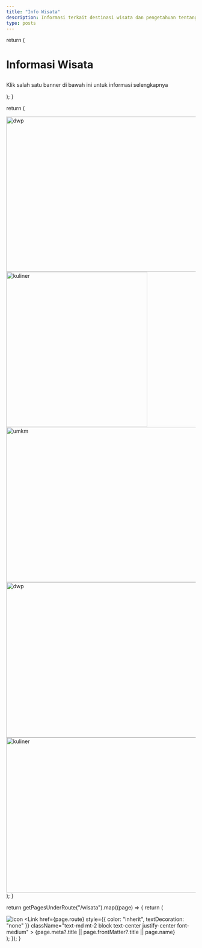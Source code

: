 ```yaml
---
title: "Info Wisata"
description: Informasi terkait destinasi wisata dan pengetahuan tentang budaya & adat istiadat
type: posts
---
```



  return (
    <div className="mx-auto mb-4 max-w-screen-lg border-b border-gray-400 border-opacity-20 pt-2 pb-4">
        <h1>
          <p className="font-bold text-center mb-3 lg:text-4xl">Informasi Wisata</p>
        </h1>
        <p className="text-center text-gray-500 dark:text-gray-400 font-space-grotesk">
          Klik salah satu banner di bawah ini untuk informasi selengkapnya
        </p>
    </div>
  );
}

  return (
    <div className="mx-auto mb-6 max-w-screen-lg border-b border-gray-400 border-opacity-20">
      <div className="mb-2 grid grid-cols-3 gap-y-10 gap-x-2 xl:gap-x-2">
        <div className="text-center col-span-2">
          <Link href="/wisata/infowisata"><Image src="/pariwisata/banner-dispar.png" width="825" height="412" alt="dwp" className="inline-flex" /></Link>
        </div>
        <div className="text-center">
          <Image src="/pariwisata/banner-oleh.png" width="375" height="412" alt="kuliner" className="inline-flex" />
        </div>
      </div>
      <div className="text-center mb-2">
        <Link href="/wisata/umkm"><Image src="/pariwisata/banner-umkm.png" width="1100" height="412" alt="umkm" className="inline-flex" /> </Link>
      </div>
      <div className="mb-6 grid grid-cols-2 gap-y-10 gap-x-2 xl:gap-x-2">
        <div className="text-center">
          <Image src="/pariwisata/banner-dwp.png" width="550" height="412" alt="dwp" className="inline-flex" />
        </div>
        <div className="text-center">
          <Image src="/pariwisata/kuliner.png" width="550" height="412" alt="kuliner" className="inline-flex" />
        </div>
      </div>
    </div>
  );
}

  return getPagesUnderRoute("/wisata").map((page) => {
    return (
      <div className="flex items-center justify-center align-top">
        <div key={page.route} className="relative">
          <Link href={page.route}>
            <img
              className="items-center rounded-t-lg"
              src={page.frontMatter?.symbol}
              alt="icon"
            />
          </Link>
          <Link
            href={page.route}
            style={{ color: "inherit", textDecoration: "none" }}
            className="text-md mt-2 block text-center justify-center font-medium"
          >
            {page.meta?.title || page.frontMatter?.title || page.name}
          </Link>
        </div>
      </div>
    );
  });
}


<PariwisataHeader />
<BannerWisata />